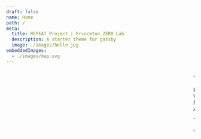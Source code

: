 ```yaml
---
draft: false
name: Home
path: /
meta:
  title: REPEAT Project | Princeton ZERO Lab
  description: A starter theme for gatsby
  image: ./images/hello.jpg
embeddedImages:
  - ./images/map.svg
---
```



<Marquee 
headerText="Data Driven Climate Policy Evaluation"
subHeaderText="Created by the Princeton ZERO Lab, this site puts granular analysis in the hands of policy makers, media and the general public."
/>




<Container maxWidth="lg">
<ArticleBody>
    <p>The Princeton ZERO Lab and Net-Zero America study team have developed a suite of geospatial planning tools coupled with detailed macro-energy system optimization models capable of rapidly evaluating policy and regulatory proposals at politically-relevant spatial resolutions (e.g., state, county, and sometimes finer resolutions). This includes evaluation of candidate sites for wind and solar development, thermal power plant siting and repowering, and transmission expansion as well as associated impacts on air quality and labor/employment.</p>
</ArticleBody>

<ArticleGraphic>
    <Grid container spacing={3}>
    <Grid item xs={12} md={6}>
        <Map width="100%" />
        <GatsbyImage width={500} alt="alt" image={getImage(props.localImages[0])} />
    </Grid>
    <Grid item xs={12} md={6}>
        <Box style={{padding: "20% 0 0 20px"}}>
            <Box>
                <div>
                    <span style={{padding:0, borderRadius: "50%", verticalAlign: "middle", display:"inline-block", width:"12px", height: "12px", backgroundColor: "#ED6D0B"}}></span>
                    <span style={{padding: "0 0 0 10px", verticalAlign: "middle", display:"inline-block"}}>PV</span>
                </div>
                <div>
                    <span style={{padding:0, borderRadius: "50%", verticalAlign: "middle", display:"inline-block", width:"12px", height: "12px", backgroundColor: "#0BA9ED"}}></span>
                    <span style={{padding: "0 0 0 10px", verticalAlign: "middle", display:"inline-block"}}>Wind</span>
                </div>
                <div>
                    <span style={{padding:0, borderRadius: "50%", verticalAlign: "middle", display:"inline-block", width:"12px", height: "12px", backgroundColor: "#7C7C7C"}}></span>
                    <span style={{padding: "0 0 0 10px", verticalAlign: "middle", display:"inline-block"}}>Population Density &lt; 100 people per sq. mi</span>
                </div>
            </Box>
            <Box>
                <i>A suite of geospatial planning tools coupled with detailed macro-energy system optimization models capable of rapid evaluation.</i>
            </Box>
        </Box>
    </Grid>
    </Grid>
</ArticleGraphic>

<ArticleBody>
    <p>These tools were employed to great impact in the <b><i>Net-Zero America</i></b> study, which “set an entirely new standard” in energy transition modeling by offering an “unprecedented degree of clarity and granularity” in its results, according to John Holdren, former Science Advisor to President Obama and Director of the White House Office of Science and Technology Policy. The spatially-explicit and granular results and associated maps have proven to be highly relevant to a wide range of stakeholders and decision makers, and the responses to the report indicate the desire for more politically-salient outputs from energy systems models.</p>
    <p>The Princeton ZERO Lab proposes to further develop and refine this suite of geospatially-granular planning, modeling, and visualization tools and employ them to rapidly evaluate federal policy proposals, providing independent, timely, and credible information and analysis for broad educational purposes, including as a resource available publicly for stakeholders, decision-makers, and the media.</p>
</ArticleBody>


</Container>